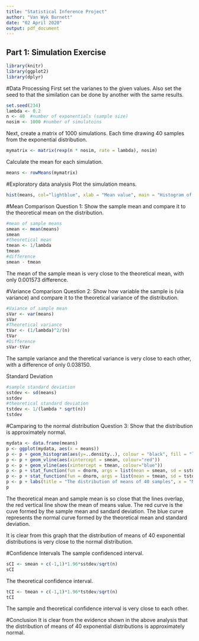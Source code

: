 ```yaml
---
title: "Statistical Inference Project"
author: "Van Wyk Burnett"
date: "02 April 2020"
output: pdf_document
---
```


## Part 1: Simulation Exercise

```r
library(knitr)
library(ggplot2)
library(dplyr)
```

#Data Processing
First set the varianes to the given values.
Also set the seed to that the similation can be done by another with the same results.

```r
set.seed(234)
lambda <- 0.2
n <- 40  #number of exponentials (sample size)
nosim <- 1000 #number of simulatoins
```

Next, create a matrix of 1000 simulations. Each time drawing 40 samples from the exponential distribution.

```r
mymatrix <- matrix(rexp(n * nosim, rate = lambda), nosim)
```

Calculate the mean for each simulation.

```r
means <- rowMeans(mymatrix)
```

#Exploratory data analysis
Plot the simulation means.

```r
hist(means, col="lightblue", xlab = "Mean value", main = "Histogram of 1000 simulation means")
```

#Mean Comparison
Question 1: Show the sample mean and compare it to the theoretical mean on the distribution.

```r
#mean of sample means
smean <- mean(means)
smean
#theoretical mean
tmean <- 1/lambda
tmean
#difference
smean - tmean
```

The mean of the sample mean is very close to the theoretical mean, with only 0.001573 difference.

#Variance Comparison
Question 2: Show how variable the sample is (via variance) and compare it to the theoretical variance of the distribution.

```r
#Vaiance of sample mean
sVar <- var(means)
sVar
#Theoretical variance
tVar <- (1/lambda)^2/(n)
tVar
#Difference
sVar-tVar
```

The sample variance and the theretical variance is very close to each other, with a difference of only 0.038150.

Standard Deviation
```r
#sample standard deviation
sstdev <- sd(means)
sstdev
#theoretical standard deviation
tstdev <- 1/(lambda * sqrt(n))
tstdev
```

#Camparing to the normal distribution
Question 3: Show that the distribution is approximately normal.

```r
mydata <- data.frame(means)
p <- ggplot(mydata, aes(x = means))
p <- p + geom_histogram(aes(y=..density..), colour = "black", fill = "lightblue")
p <- p + geom_vline(aes(xintercept = smean, colour="red"))
p <- p + geom_vline(aes(xintercept = tmean, colour="blue"))
p <- p + stat_function(fun = dnorm, args = list(mean = smean, sd = sstdev), color = "red", size = 1.0)
p <- p + stat_function(fun = dnorm, args = list(mean = tmean, sd = tstdev), color = "blue", size = 1.0)
p <- p + labs(title = "The distribution of means of 40 samples", x = "Mean Value", y = "Density")
p

```

The theoretical mean and sample mean is so close that the lines overlap, the red vertical line show the mean of means value.
The red curve is the cuve formed by the sample mean and sandard deviation.
The blue curve represents the normal curve formed by the theoretical mean and standard deviation.

It is clear from this graph that the distribution of means of 40 exponential distributions is very close to the normal distribution. 

#Confidence Intervals
The sample confidenced interval.
```r
sCI <- smean + c(-1,1)*1.96*sstdev/sqrt(n)
sCI
```

The theoretical confidence interval.
```r
tCI <- tmean + c(-1,1)*1.96*tstdev/sqrt(n)
tCI
```

The sample and theoretical confidence interval is very close to each other.

#Conclusion
It is clear from the evidence shown in the above analysis that the distribution of means of 40 exponential distributions is approximately normal.